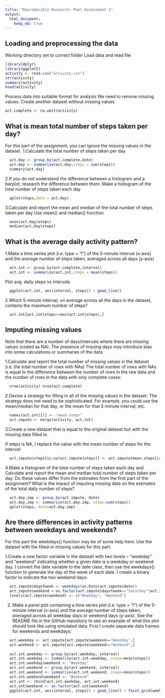 ```yaml
---
title: "Reproducible Research: Peer Assessment 1"
output:
  html_document:
    keep_md: true
---
```



## Loading and preprocessing the data

Working directory set to correct folder
Load data and read file 

```r
library(dplyr)
library(ggplot2)
activity <- read.csv("activity.csv")
str(activity)
summary(activity)
head(activity)
```

Process data into suitable format for analysis
We need to remove missing values. Create another dataset without missing values

```r
act.complete <- na.omit(activity)
```

## What is mean total number of steps taken per day?

For this part of the assignment, you can ignore the missing values in the dataset.
1.Calculate the total number of steps taken per day

```r
  act.day <- group_by(act.complete,date)
  act.day <- summarize(act.day,steps = sum(steps))
  summary(act.day)
```
2.If you do not understand the difference between a histogram and a barplot, research the difference between them. Make a histogram of the total number of steps taken each day

```r
  qplot(steps,data = act.day)
```

3.Calculate and report the mean and median of the total number of steps taken per day
Use mean() and median() function
```r
  mean(act.day$steps)
  median(act.day$steps)
```


## What is the average daily activity pattern?

  1.Make a time series plot (i.e. type = “l”) of the 5-minute interval (x-axis) and the average number of steps taken,        averaged across all days (y-axis)

```r
  act.int <- group_by(act.complete,interval)
  act.int <- summarize(act.int,steps = mean(steps))
```

Plot avg. daily steps vs intervals
```r
  ggplot(act.int, aes(interval, steps)) + geom_line()
```

  2.Which 5-minute interval, on average across all the days in the dataset, contains the maximum number of steps?
```r
  act.int[act.int$steps==max(act.int$steps),]
```


## Imputing missing values

Note that there are a number of days/intervals where there are missing values (coded as NA). The presence of missing days may introduce bias into some calculations or summaries of the data.

1.Calculate and report the total number of missing values in the dataset (i.e. the total number of rows with NAs)
The total number of rows with NAs is equal to the difference between the number of rows in the raw data and the number of rows in the data with only complete cases:

```r
  nrow(activity)-nrow(act.complete)
```

2.Devise a strategy for filling in all of the missing values in the dataset. The strategy does not need to be sophisticated. For example, you could use the mean/median for that day, or the mean for that 5-minute interval, etc.

```r
  names(act.int)[2] <- "mean.steps"
  act.impute <- merge(activity, act.int)
```

3.Create a new dataset that is equal to the original dataset but with the missing data filled in.

If steps is NA, I replace the value with the mean number of steps for the interval:

```r
  act.impute$steps[is.na(act.impute$steps)] <- act.impute$mean.steps[is.na(act.impute$steps)]
```

4.Make a histogram of the total number of steps taken each day and Calculate and report the mean and median total number of steps taken per day. Do these values differ from the estimates from the first part of the assignment? What is the impact of imputing missing data on the estimates of the total daily number of steps?

```r
  act.day.imp <- group_by(act.impute, date)
  act.day.imp <- summarize(act.day.imp, steps=sum(steps))
  qplot(steps, data=act.day.imp)
```


## Are there differences in activity patterns between weekdays and weekends?
For this part the weekdays() function may be of some help here. Use the dataset with the filled-in missing values for this part.

1.Create a new factor variable in the dataset with two levels – “weekday” and “weekend” indicating whether a given date is a weekday or weekend day.
I convert the date variable to the date class, then use the weekdays() function to generate the day of the week of each date. I create a binary factor to indicate the two weekend days:

```r
  act.impute$dayofweek <- weekdays(as.Date(act.impute$date))
  act.impute$weekend <-as.factor(act.impute$dayofweek=="Saturday"|act.impute$dayofweek=="Sunday")
  levels(act.impute$weekend) <- c("Weekday", "Weekend")
```

2. Make a panel plot containing a time series plot (i.e. type = “l”) of the 5-minute interval (x-axis) and the average number of steps taken, averaged across all weekday days or weekend days (y-axis). See the README file in the GitHub repository to see an example of what this plot should look like using simulated data.
First I create separate data frames for weekends and weekdays:

```r
  act.weekday <- act.impute[act.impute$weekend=="Weekday",]
  act.weekend <- act.impute[act.impute$weekend=="Weekend",]
  
  act.int.weekday <- group_by(act.weekday, interval)
  act.int.weekday <- summarize(act.int.weekday, steps=mean(steps))
  act.int.weekday$weekend <- "Weekday"
  act.int.weekend <- group_by(act.weekend, interval)
  act.int.weekend <- summarize(act.int.weekend, steps=mean(steps))
  act.int.weekend$weekend <- "Weekend"
  act.int <- rbind(act.int.weekday, act.int.weekend)
  act.int$weekend <- as.factor(act.int$weekend)
  ggplot(act.int, aes(interval, steps)) + geom_line() + facet_grid(weekend ~ .)
```

